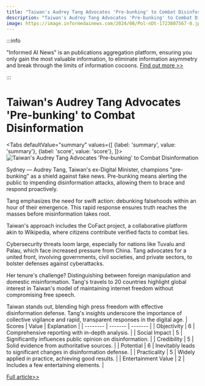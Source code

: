 ```yaml
---
title: "Taiwan's Audrey Tang Advocates 'Pre-bunking' to Combat Disinformation"
description: "Taiwan's Audrey Tang Advocates 'Pre-bunking' to Combat Disinformation"
image: https://image.informedainews.com/2024/08/Pol-nDt-1723807567-0.jpg
---
```



:::info

"Informed AI News" is an publications aggregation platform, ensuring you only gain the most valuable information, to eliminate information asymmetry and break through the limits of information cocoons.  [Find out more >>](/)

:::

# Taiwan's Audrey Tang Advocates 'Pre-bunking' to Combat Disinformation


<Tabs
	defaultValue="summary"
	values={[
	{label: 'summary', value: 'summary'},
	{label: 'score', value: 'score'},
]}>
<TabItem value="summary">
<img
  src="https://image.informedainews.com/2024/08/Pol-nDt-1723807567-0.jpg"
  alt="Taiwan's Audrey Tang Advocates 'Pre-bunking' to Combat Disinformation"
/>



Sydney — Audrey Tang, Taiwan's ex-Digital Minister, champions "pre-bunking" as a shield against fake news. Pre-bunking means alerting the public to impending disinformation attacks, allowing them to brace and respond proactively.

Tang emphasizes the need for swift action: debunking falsehoods within an hour of their emergence. This rapid response ensures truth reaches the masses before misinformation takes root.

Taiwan's approach includes the CoFact project, a collaborative platform akin to Wikipedia, where citizens contribute verified facts to combat lies.

Cybersecurity threats loom large, especially for nations like Tuvalu and Palau, which face increased pressure from China. Tang advocates for a united front, involving governments, civil societies, and private sectors, to bolster defenses against cyberattacks.

Her tenure's challenge? Distinguishing between foreign manipulation and domestic misinformation. Tang's travels to 20 countries highlight global interest in Taiwan's model of maintaining internet freedom without compromising free speech.

Taiwan stands out, blending high press freedom with effective disinformation defense. Tang's insights underscore the importance of collective vigilance and rapid, transparent responses in the digital age.
</TabItem>
<TabItem value="score">
	| Scores     | Value   | Explanation |
	| -------- | ------- | ------- |
	| Objectivity  | 6    | Comprehensive reporting with in-depth analysis.    |
	| Social Impact | 5     | Significantly influences public opinion on disinformation.    |
	| Credibility    | 5    | Solid evidence from authoritative sources.    |
	| Potential    | 6    | Inevitably leads to significant changes in disinformation defense.    |
	| Practicality    | 5    | Widely applied in practice, achieving good results.    |
	| Entertainment Value    | 2    | Includes a few entertaining elements.    |
</TabItem>
</Tabs>

[Full article>>](https://asia.nikkei.com/Politics/International-relations/Pre-bunking-is-key-tactic-in-disinformation-fight-says-Taiwan-s-Audrey-Tang)
